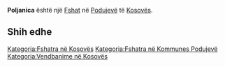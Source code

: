 {{Fshat në Kosovës
 | Emri                = Poljanica
| srp_N_name = Poljanica
| srp_N_FULL_NAME_RO = Poljanica
| srp_N_FULL_NAME_ND_RO = Poljanica
| srp_N_SORT_NAME_RG = POLJANICA
| srp_N_FULL_NAME_RG = Poljanica
| srp_N_FULL_NAME_ND_RG = Poljanica

 | Emri (Rasa dhanore) = 
 | Figura              = 
 | Shteti              = Kosovo
 | Komuna              = Podujevë
 | Kodi postar         = 
 | Sipërfaqja          = 

 | Popullsia           = 

 | Regj. i popullsisë  = 
 | Dend. e popullsisë  = 
 | Faqja zyrtare       = 
 <!--- Koordinatat ----> 
 | Gjerësia            = 42.888162
 | Gjatësia            = 21.194201
 | Lartësia            = 
}}
'''Poljanica''' është një [[Fshat]] në [[Podujevë]] të [[Kosovës]].

<!-- == Gjeografia == -->
<!-- == Historia == -->
<!-- == Demografia == -->
== Shih edhe ==
{{Komuna Podujevë}}
{{Kosovo-Administrata-Cung}}

[[Kategoria:Fshatra në Kosovës]]
[[Kategoria:Fshatra në Kommunes Podujevë]]
[[Kategoria:Vendbanime në Kosovës]]